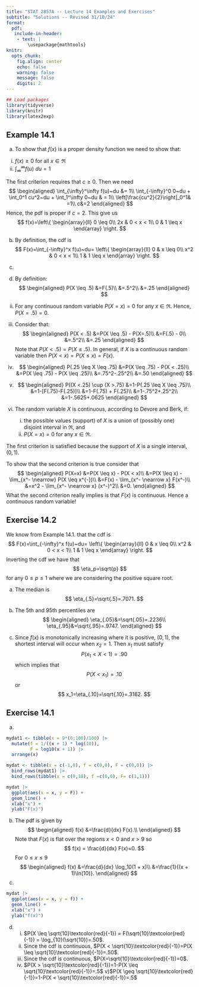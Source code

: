 ```yaml
---
title: "STAT 2857A -- Lecture 14 Examples and Exercises"
subtitle: "Solutions -- Revised 31/10/24"
format: 
  pdf: 
   include-in-header: 
    - text: |
        \usepackage{mathtools}
knitr: 
  opts_chunk:
    fig.align: center
    echo: false
    warning: false
    message: false
    digits: 2
---
```


```r
## Load packages
library(tidyverse)
library(knitr)
library(latex2exp)
```

## Example 14.1

a) To show that $f(x)$ is a proper density function we need to show that:

  i. $f(x) \geq 0$ for all $x \in \Re$
  ii. $\int_{\infty}^\infty f(u)~du=1$

  The first criterion requires that $c \geq 0$. Then we need
  $$
  \begin{aligned}
    \int_{\infty}^\infty f(u)~du &= 1\\
    \int_{-\infty}^0 0~du + \int_0^1 cu^2~du + \int_1^\infty 0~du & = 1\\
    \left[\frac{cu^2}{2}\right]_0^1& =1\\
      c&=2
    \end{aligned}
  $$
  Hence, the pdf is proper if $c=2$. This give us
  $$
  f(x)=\left\{
    \begin{array}{ll}
      0 \leq 0\\
      2x & 0 < x < 1\\
      0 & 1 \leq x
    \end{array}
  \right.
  $$
  
b) By definition, the cdf is
  $$
  F(x)=\int_{-\infty}^x f(u)~du=
    \left\{
        \begin{array}{ll}
          0 & x \leq 0\\
          x^2 & 0 < x < 1\\
          1 & 1 \leq x
        \end{array}
      \right.
  $$
  
c) 

  i) By definition:
  $$
      \begin{aligned}
        P(X \leq .5) 
        &=F(.5)\\
        &=.5^2\\
        &=.25
      \end{aligned}
  $$

  ii) For any continuous random variable $P(X=x)=0$ for any $x \in \Re$. Hence, $P(X=.5)=0$. 

  iii) Consider that:
    $$
    \begin{aligned}
        P(X < .5)
        &=P(X \leq .5) - P(X=.5)\\
        &=F(.5) - 0\\
        &=.5^2\\
        &=.25
    \end{aligned}
    $$
   Note that $P(X < .5)=P(X \leq .5)$. In general, if $X$ is a continuous random variable then $P(X<x)=P(X\leq x)=F(x)$. 
    
  
  iv) 
  $$
      \begin{aligned}
        P(.25 \leq X \leq .75)
        &=P(X \leq .75) - P(X < .25)\\
        &=P(X \leq .75) - P(X \leq .25)\\
        &=.75^2-.25^2\\
        &=.50
      \end{aligned}
  $$

  v)
  $$
      \begin{aligned}
        P((X <.25) \cup (X >.75)
        &=1-P(.25 \leq X \leq .75)\\
        &=1-[F(.75)-F(.25)]\\
        &=1-F(.75) + F(.25)\\
        &=1-.75^2+.25^2\\
        &=1-.5625+.0625
      \end{aligned}
  $$
  
d) The random variable $X$ is continuous, according to Devore and Berk, if:
    
   i) the possible values (support) of $X$ is a union of (possibly one) disjoint interval in $\Re$, and
   ii) $P(X=x)=0$ for any $x \in \Re$. 

  The first criterion is  satisfied because the support of $X$ is a single interval, $(0,1)$.

  To show that the second criterion is true consider that
    $$
    \begin{aligned}
      P(X=x)
      &=P(X \leq x) - P(X < x)\\
      &=P(X \leq x) - \lim_{x^- \nearrow} P(X \leq x^{-})\\
      &=F(x) - \lim_{x^- \nearrow x} F(x^-)\\
      &=x^2 - \lim_{x^- \nearrow x} (x^-)^2\\
      &=0.
    \end{aligned}
    $$
  What the second criterion really implies is that $F(x)$ is continuous. Hence a continuous random variable!
  
## Exercise 14.2

We know from Example 14.1. that the cdf is
$$
  F(x)=\int_{-\infty}^x f(u)~du=
    \left\{
        \begin{array}{ll}
          0 & x \leq 0\\
          x^2 & 0 < x < 1\\
          1 & 1 \leq x
        \end{array}
      \right.
$$
Inverting the cdf we have that
$$
\eta_p=\sqrt{p}
$$
for any $0 \leq p \leq 1$ where we are considering the positive square root. 

a) The median is
$$
\eta_{.5}=\sqrt{.5}=.7071.
$$

b) The 5th and 95th percentiles are
$$
\begin{aligned}
\eta_{.05}&=\sqrt{.05}=.2236\\
\eta_{.95}&=\sqrt{.95}=.9747.
\end{aligned}
$$

c) Since $f(x)$ is monotonically increasing where it is positive, $(0,1)$, the shortest interval will occur when $x_2=1$. Then $x_1$ must satisfy
$$
P(x_1 < X <1)=.90
$$
which implies that
$$
P(X < x_1)=.10
$$
or 
$$
x_1=\eta_{.10}=\sqrt{.10}=.3162.
$$

## Exercise 14.1

a)

```r
mydat1 <- tibble(x = 9*(0:100)/100) |> 
  mutate(f = 1/((x + 1) * log(10)),
         F = log10(x + 1)) |> 
  arrange(x)

mydat <- tibble(x = c(-1,0), f = c(0,0), F = c(0,0)) |> 
  bind_rows(mydat1) |> 
  bind_rows(tibble(x = c(9,10), f =c(0,0), F= c(1,1)))

mydat |> 
  ggplot(aes(x = x, y = F)) +
  geom_line() +
  xlab("x") + 
  ylab("F(x)")
```

b) The pdf is given by
$$
\begin{aligned}
f(x)
&=\frac{d}{dx} F(x).\\
\end{aligned}
$$
Note that $F(x)$ is flat over the regions $x<0$ and $x>9$ so
$$
f(x) = \frac{d}{dx} F(x)=0.
$$
For $0 \leq x \leq 9$
$$
\begin{aligned}
f(x)
&=\frac{d}{dx} \log_10(1 + x)\\
&=\frac{1}{(x + 1)\ln(10)}. 
\end{aligned}
$$
c)

```r
mydat |> 
  ggplot(aes(x = x, y = f)) +
  geom_line() +
  xlab("x") + 
  ylab("f(x)")
```

d) 

    i) $P(X \leq \sqrt{10}\textcolor{red}{-1}) = F(\sqrt{10}\textcolor{red}{-1}) = \log_{10}(\sqrt{10})=.50$.
    ii) Since the cdf is continuous, $P(X < \sqrt{10}\textcolor{red}{-1})=P(X \leq \sqrt{10}\textcolor{red}{-1})=.50$. 
    iii) Since the cdf is continuous, $P(X=\sqrt{10}\textcolor{red}{-1})=0$.
    iv) $P(X > \sqrt{10}\textcolor{red}{-1})=1-P(X \leq \sqrt{10}\textcolor{red}{-1})=.5$
  v)$P(X \geq \sqrt{10}\textcolor{red}{-1})=1-P(X < \sqrt{10}\textcolor{red}{-1})=.5$
  